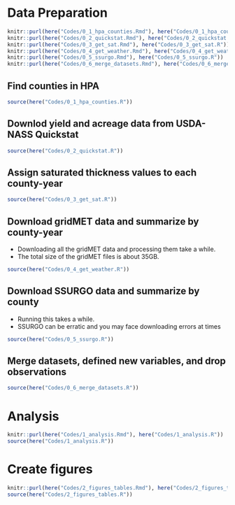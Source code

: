 # Data Preparation

```r
knitr::purl(here("Codes/0_1_hpa_counties.Rmd"), here("Codes/0_1_hpa_counties.R"))
knitr::purl(here("Codes/0_2_quickstat.Rmd"), here("Codes/0_2_quickstat.R"))
knitr::purl(here("Codes/0_3_get_sat.Rmd"), here("Codes/0_3_get_sat.R"))
knitr::purl(here("Codes/0_4_get_weather.Rmd"), here("Codes/0_4_get_weather.R"))
knitr::purl(here("Codes/0_5_ssurgo.Rmd"), here("Codes/0_5_ssurgo.R"))
knitr::purl(here("Codes/0_6_merge_datasets.Rmd"), here("Codes/0_6_merge_datasets.R"))
```

## Find counties in HPA
```r
source(here("Codes/0_1_hpa_counties.R"))
```

## Downlod yield and acreage data from USDA-NASS Quickstat

```r
source(here("Codes/0_2_quickstat.R"))
```

## Assign saturated thickness values to each county-year

```r
source(here("Codes/0_3_get_sat.R"))
```

## Download gridMET data and summarize by county-year

+ Downloading all the gridMET data and processing them take a while.
+ The total size of the gridMET files is about 35GB.

```r
source(here("Codes/0_4_get_weather.R"))
```

## Download SSURGO data and summarize by county

+ Running this takes a while.
+ SSURGO can be erratic and you may face downloading errors at times

```r
source(here("Codes/0_5_ssurgo.R"))
```

## Merge datasets, defined new variables, and drop observations

```r
source(here("Codes/0_6_merge_datasets.R"))
```

# Analysis

```r
knitr::purl(here("Codes/1_analysis.Rmd"), here("Codes/1_analysis.R"))
source(here("Codes/1_analysis.R"))
```

# Create figures

```r
knitr::purl(here("Codes/2_figures_tables.Rmd"), here("Codes/2_figures_tables.R"))
source(here("Codes/2_figures_tables.R"))
```






